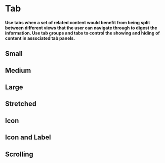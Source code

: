
<Meta title="@blaze-react/Tab/Variations" component={Tab} />

# Tab

#### Use tabs when a set of related content would benefit from being split between different views that the user can navigate through to digest the information. Use tab groups and tabs to control the showing and hiding of content in associated tab panels.

<Canvas>
  <Story id="blaze-react-tab-all-stories--default" />
</Canvas>

## Small

<Canvas>
  <Story id="blaze-react-tab-all-stories--small" />
</Canvas>

## Medium

<Canvas>
  <Story id="blaze-react-tab-all-stories--medium" />
</Canvas>

## Large

<Canvas>
  <Story id="blaze-react-tab-all-stories--large" />
</Canvas>

## Stretched

<Canvas>
  <Story id="blaze-react-tab-all-stories--stretched" />
</Canvas>

## Icon

<Canvas>
  <Story id="blaze-react-tab-all-stories--icon" />
</Canvas>

## Icon and Label

<Canvas>
  <Story id="blaze-react-tab-all-stories--icon-and-label" />
</Canvas>

## Scrolling

<Canvas>
  <Story id="blaze-react-tab-all-stories--scrolling" />
</Canvas>
